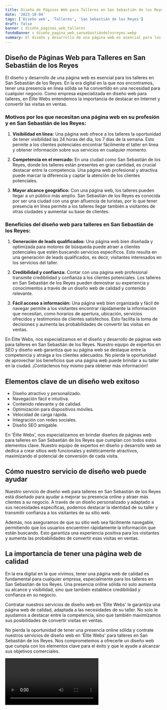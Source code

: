 ```yaml
---
title: Diseño de Páginas Web para Talleres en San Sebastián de los Reyes
date: '2023-10-04'
tags: ['Diseño web', 'Talleres', 'San Sebastián de los Reyes']
draft: false
banner : diseño_paginas_web_talleres
fondoBanner : diseño_pagina_web_sansebastiándelosreyes.webp
summary: El diseño y desarrollo de una página web es esencial para los talleres en San Sebastián de los Reyes. En la era digital en la que nos encontramos, tener una presencia en línea sólida se ha convertido en una necesidad para cualquier negocio. Como empresa especializada en diseño web para talleres, en Élite Webs entendemos la importancia de destacar en Internet y convertir las visitas en ventas.
---
```


## Diseño de Páginas Web para Talleres en San Sebastián de los Reyes

El diseño y desarrollo de una página web es esencial para los talleres en San Sebastián de los Reyes. En la era digital en la que nos encontramos, tener una presencia en línea sólida se ha convertido en una necesidad para cualquier negocio. Como empresa especializada en diseño web para talleres, en Élite Webs entendemos la importancia de destacar en Internet y convertir las visitas en ventas.

### Motivos por los que necesitan una página web en su profesión y en San Sebastián de los Reyes:

1. **Visibilidad en línea:** Una página web ofrece a los talleres la oportunidad de tener visibilidad las 24 horas del día, los 7 días de la semana. Esto permite a los clientes potenciales encontrar fácilmente el taller en línea y obtener información sobre sus servicios en cualquier momento.

2. **Competencia en el mercado:** En una ciudad como San Sebastián de los Reyes, donde los talleres están presentes en gran cantidad, es crucial destacar entre la competencia. Una página web profesional y atractiva puede marcar la diferencia y captar la atención de los clientes potenciales.

3. **Mayor alcance geográfico:** Con una página web, los talleres pueden llegar a un público más amplio. San Sebastián de los Reyes es conocida por ser una ciudad con una gran afluencia de turistas, por lo que tener presencia en línea permite a los talleres llegar también a visitantes de otras ciudades y aumentar su base de clientes.

### Beneficios del diseño web para talleres en San Sebastián de los Reyes:

1. **Generación de leads qualificados:** Una página web bien diseñada y optimizada para motores de búsqueda puede atraer a clientes potenciales que estén buscando servicios específicos. Esto resulta en una generación de leads qualificados, es decir, visitantes interesados en los servicios del taller.

2. **Credibilidad y confianza:** Contar con una página web profesional transmite credibilidad y confianza a los clientes potenciales. Los talleres en San Sebastián de los Reyes pueden demostrar su experiencia y conocimientos a través de un diseño web de calidad y contenido relevante.

3. **Fácil acceso a información:** Una página web bien organizada y fácil de navegar permite a los visitantes encontrar rápidamente la información que necesitan, como horarios de apertura, ubicación, servicios ofrecidos y testimonios de clientes satisfechos. Esto facilita la toma de decisiones y aumenta las probabilidades de convertir las visitas en ventas.

En Élite Webs, nos especializamos en el diseño y desarrollo de páginas web para talleres en San Sebastián de los Reyes. Nuestro equipo de expertos en SEO y diseño web garantiza que su página web se destaque entre la competencia y atraiga a los clientes adecuados. No pierda la oportunidad de aprovechar los beneficios que una página web puede brindar a su taller en la ciudad. ¡Contáctenos hoy mismo para obtener más información!

<GifSeo />

<Cta />

## Elementos clave de un diseño web exitoso

- Diseño atractivo y personalizado.
- Navegación fácil e intuitiva.
- Contenido relevante y de calidad.
- Optimización para dispositivos móviles.
- Velocidad de carga rápida.
- Integración con redes sociales.
- Diseño SEO amigable.

En 'Élite Webs', nos especializamos en brindar diseños de páginas web para talleres en San Sebastián de los Reyes que cumplan con todos estos elementos clave. Nuestro equipo de expertos en diseño y desarrollo web se dedica a crear sitios web funcionales y estéticamente atractivos, maximizando el potencial de conversión de cada visita.

## Cómo nuestro servicio de diseño web puede ayudar

Nuestro servicio de diseño web para talleres en San Sebastián de los Reyes está diseñado para ayudar a mejorar su presencia online y atraer más clientes a su negocio. A través de un diseño personalizado y adaptado a sus necesidades específicas, podemos destacar la identidad de su taller y transmitir confianza a los visitantes de su sitio web.

Además, nos aseguramos de que su sitio web sea fácilmente navegable, permitiendo que los usuarios encuentren rápidamente la información que están buscando. Esto garantiza una experiencia positiva para los visitantes y aumenta las probabilidades de convertir esas visitas en ventas.

## La importancia de tener una página web de calidad

En la era digital en la que vivimos, tener una página web de calidad es fundamental para cualquier empresa, especialmente para los talleres en San Sebastián de los Reyes. Una presencia online sólida no solo aumenta su alcance y visibilidad, sino que también establece credibilidad y confianza en su negocio.

Contratar nuestros servicios de diseño web en 'Élite Webs' le garantiza una página web de calidad, adaptada a las necesidades de su taller. No solo le ayudamos a destacar entre la competencia, sino que también maximizamos sus posibilidades de convertir visitas en ventas.

No pierda la oportunidad de tener una presencia online sólida y contrate nuestros servicios de diseño web en 'Élite Webs' para talleres en San Sebastián de los Reyes. Nos comprometemos a ofrecerle un diseño web que cumpla con los elementos clave para el éxito y que le ayude a alcanzar sus objetivos comerciales.

<Video />

<CtaBot job='Talleres' city='San Sebastián de los Reyes'/>

<Gmaps query='San Sebastián de los Reyes+españa+maps' />